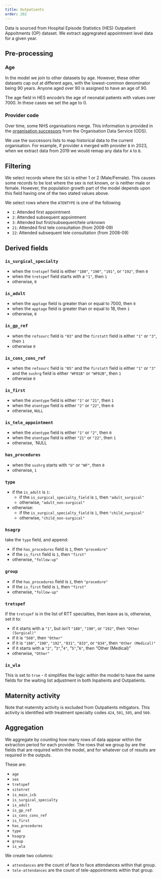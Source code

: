 ```yaml
---
title: Outpatients
order: 202
---
```


Data is sourced from Hospital Episode Statistics (HES) Outpatient Appoitments (OP) dataset.
We extract aggregrated appointment level data for a given year.

## Pre-processing

### Age

In the model we join to other datasets by age. However, these other datasets cap out at different ages, with the
lowest-common denominator being 90 years.
Anyone aged over 90 is assigned to have an age of 90.

The age field in HES encode's the age of neonatal patients with values over 7000.
In these cases we set the age to 0.

### Provider code

Over time, some NHS organisations merge.
This information is provided in the [organisation successors][ods_succ] from the Organisation Data Service (ODS).

[ods_succ]: https://digital.nhs.uk/services/organisation-data-service/export-data-files/csv-downloads/miscellaneous

We use the successors lists to map historical data to the current organisation.
For example, if provider `A` merged with provider `B` in 2023, when we extract data from 2019 we would remap any data
for `A` to `B`.

## Filtering

We select records where the `SEX` is either 1 or 2 (Male/Female). This causes some records to be lost where the sex is
not known, or is neither male or female. However, the population growth part of the model depends upon this field having
one of the two stated values above.

We select rows where the `ATENTYPE` is one of the following

- ` 1`: Attended first appointment
- ` 2`: Attended subsequent appointment
- ` 3`: Attended but first/subsequent/tele unknown
- `21`: Attended first tele consultation (from 2008-09)
- `22`: Attended subsequent tele consultation (from 2008-09)

## Derived fields

### `is_surgical_specialty`

- when the `tretspef` field is either `"180"`, `"190"`, `"191"`, or `"192"`, then `0`
- when the `tretspef` field starts with a `"1"`, then `1`
- otherwise, `0`

### `is_adult`

- when the `apptage` field is greater than or equal to 7000, then `0`
- when the `apptage` field is greater than or equal to 18, then `1`
- otherwise, `0`

### `is_gp_ref`

- when the `refsourc` field is `"03"` and the `firstatt` field is either `"1"` or `"3"`, then `1`
- otherwise `0`

### `is_cons_cons_ref`

- when the `refsourc` field is `"05"` and the `firstatt` field is either `"1"` or `"3"` and the `sushrg` field is either `"WF01B"` or `"WF02B"`, then `1`
- otherwise `0`

### `is_first`

- when the `atentype` field is either `"1"` or `"21"`, then `1`
- when the `atentype` field is either `"2"` or `"22"`, then `0`
- otherwise, `NULL`

### `is_tele_appointment`

- when the `atentype` field is either `"1"` or `"2"`, then `0`
- when the `atentype` field is either `"21"` or `"22"`, then `1`
- otherwise, `NULL

### `has_procedures`

- when the `sushrg` starts with `"U"` or `"WF"`, then `0`
- otherwise, `1`

### `type`

- if the `is_adult` is `1`:
  - if the `is_surgical_specialty_field` is `1`, then `"adult_surgical"`
  - otherwise, `"adult_non-surgical"`
- otherwise:
  - if the `is_surgical_specialty_field` is `1`, then `"child_surgical"`
  - otherwise, `"child_non-surgical"`

### `hsagrp`

take the `type` field, and append:

- if the `has_procedures` field is `1`, then `"procedure"`
- if the `is_first` field is `1`, then `"first"`
- otherwise, `"follow-up"`

### `group`

- if the `has_procedures` field is `1`, then `"procedure"`
- if the `is_first` field is `1`, then `"first"`
- otherwise, `"follow-up"`

### `tretspef`

If the `tretspef` is in the list of RTT specialties, then leave as is, otherwise, set it to:

- if it starts with a `"1"`, but isn't `"180"`, `"190"`, or `"192"`, then `"Other (Surgical)"`
- if it is `"560"`, then `"Other"`
- if it is `"180"`, `"190"`, `"192"`, `"831"`, `"833"`, or `"834"`, then `"Other (Medical)"`
- if it starts with a `"2"`, "`3"`, "`4"`, "`5"`, "`6"`, then "Other (Medical)"
- otherwise, `"Other"`

### `is_wla`

This is set to `true` - it simplifies the logic within the model to have the same fields for the waiting list adjustment in both Inpatients and Outpatients.

## Maternity activity

Note that maternity activity is excluded from Outpatients mitigators. This activity is identified with treatment specialty codes `424`, `501`, `505`, and `560`.

## Aggregation

We aggregate by counting how many rows of data appear within the extraction period for each provider.
The rows that we group by are the fields that are required within the model, and for whatever cut of results are required in the outputs.

These are:

- `age`
- `sex`
- `tretspef`
- `sitetret`
- `is_main_icb`
- `is_surgical_specialty`
- `is_adult`
- `is_gp_ref`
- `is_cons_cons_ref`
- `is_first`
- `has_procedures`
- `type`
- `hsagrp`
- `group`
- `is_wla`

We create two columns:

- `attendances` are the count of face to face attendances within that group.
- `tele-attendances` are the count of tele-appointments within that group.
